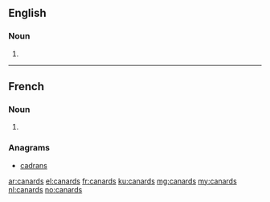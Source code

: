 ==English==

===Noun===
{{head|en|plural}}

# {{plural of|canard|lang=en}}

----

==French==

===Noun===
{{head|fr|plural|g=m-p}}

# {{plural of|canard|lang=fr}}

===Anagrams===
* [[cadrans#French|cadrans]]

[[ar:canards]]
[[el:canards]]
[[fr:canards]]
[[ku:canards]]
[[mg:canards]]
[[my:canards]]
[[nl:canards]]
[[no:canards]]